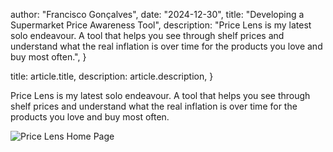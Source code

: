 
  author: "Francisco Gonçalves",
  date: "2024-12-30",
  title: "Developing a Supermarket Price Awareness Tool",
  description:
    "Price Lens is my latest solo endeavour. A tool that helps you see through shelf prices and understand what the real inflation is over time for the products you love and buy most often.",
}

  title: article.title,
  description: article.description,
}


Price Lens is my latest solo endeavour. A tool that helps you see through shelf prices and understand what the real
inflation is over time for the products you love and buy most often.

![Price Lens Home Page](https://github.com/user-attachments/assets/9de429ca-79f0-479b-8dce-f898ec4bbcc0)

